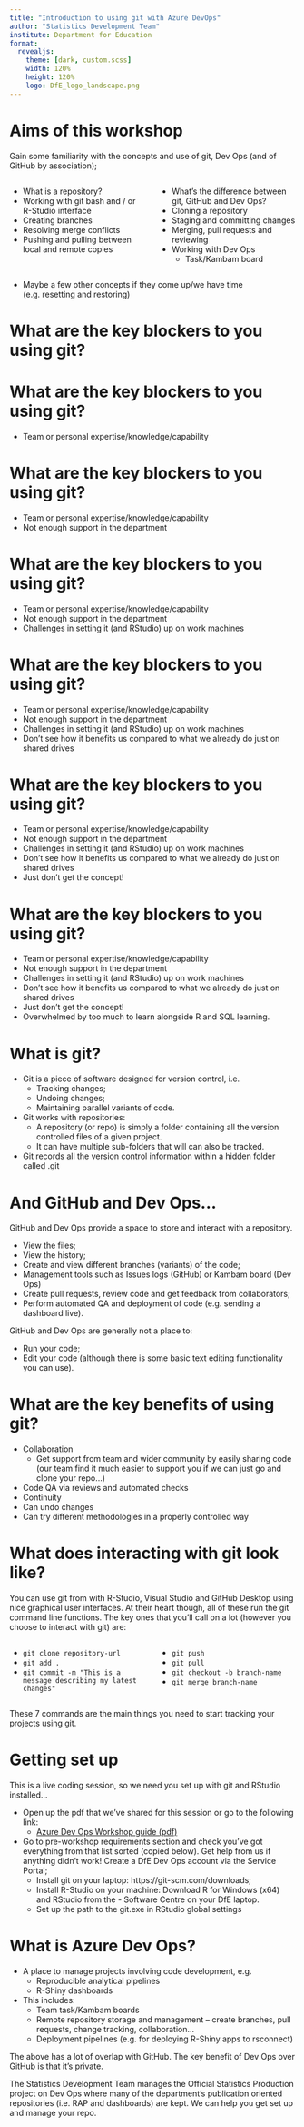 ```yaml
---
title: "Introduction to using git with Azure DevOps"
author: "Statistics Development Team"
institute: Department for Education
format:
  revealjs: 
    theme: [dark, custom.scss]
    width: 120%
    height: 120%
    logo: DfE_logo_landscape.png
---
```


# Aims of this workshop

Gain some familiarity with the concepts and use of git, Dev Ops (and of GitHub by association);

:::: {.columns}
::: {.column width="50%"}
- What is a repository?
- Working with git bash and / or R-Studio interface
- Creating branches
- Resolving merge conflicts
- Pushing and pulling between local and remote copies
:::
::: {.column width="50%"}
- What’s the difference between git, GitHub and Dev Ops?
- Cloning a repository
- Staging and committing changes
- Merging, pull requests and reviewing
- Working with Dev Ops
  - Task/Kambam board
:::
::::

- Maybe a few other concepts if they come up/we have time (e.g. resetting and restoring)

# What are the key blockers to you using git? {auto-animate=true}


# What are the key blockers to you using git? {auto-animate=true}

- Team or personal expertise/knowledge/capability

# What are the key blockers to you using git? {auto-animate=true}

- Team or personal expertise/knowledge/capability
- Not enough support in the department

# What are the key blockers to you using git? {auto-animate=true}

- Team or personal expertise/knowledge/capability
- Not enough support in the department
- Challenges in setting it (and RStudio) up on work machines

# What are the key blockers to you using git? {auto-animate=true}

- Team or personal expertise/knowledge/capability
- Not enough support in the department
- Challenges in setting it (and RStudio) up on work machines
- Don’t see how it benefits us compared to what we already do just on shared drives

# What are the key blockers to you using git? {auto-animate=true}

- Team or personal expertise/knowledge/capability
- Not enough support in the department
- Challenges in setting it (and RStudio) up on work machines
- Don’t see how it benefits us compared to what we already do just on shared drives
- Just don’t get the concept!

# What are the key blockers to you using git? {auto-animate=true}

- Team or personal expertise/knowledge/capability
- Not enough support in the department
- Challenges in setting it (and RStudio) up on work machines
- Don’t see how it benefits us compared to what we already do just on shared drives
- Just don’t get the concept!
- Overwhelmed by too much to learn alongside R and SQL learning.

# What is git?

- Git is a piece of software designed for version control, i.e.
  - Tracking changes;
  - Undoing changes;
  - Maintaining parallel variants of code.
- Git works with repositories:
  - A repository (or repo) is simply a folder containing all the version controlled files of a given project.
  - It can have multiple sub-folders that will can also be tracked.
- Git records all the version control information within a hidden folder called .git 

# And GitHub and Dev Ops…

GitHub and Dev Ops provide a space to store and interact with a repository.

- View the files;
- View the history;
- Create and view different branches (variants) of the code;
- Management tools such as Issues logs (GitHub) or Kambam board (Dev Ops)
- Create pull requests, review code and get feedback from collaborators;
- Perform automated QA and deployment of code (e.g. sending a dashboard live).

GitHub and Dev Ops are generally not a place to:

- Run your code;
- Edit your code (although there is some basic text editing functionality you can use).

# What are the key benefits of using git?

- Collaboration
  - Get support from team and wider community by easily sharing code (our team find it much easier to support you if we can just go and clone your repo…)
- Code QA via reviews and automated checks
- Continuity
- Can undo changes
- Can try different methodologies in a properly controlled way

# What does interacting with git look like?

You can use git from with R-Studio, Visual Studio and GitHub Desktop using nice graphical user interfaces. At their heart though, all of these run the git command line functions. The key ones that you'll call on a lot (however you choose to interact with git) are:

:::: {.columns}

::: {.column width="50%"}
- `git clone repository-url`
- `git add .`
- `git commit -m "This is a message describing my latest changes"`
:::

::: {.column width="50%"}
- `git push`
- `git pull`
- `git checkout -b branch-name`
- `git merge branch-name`
:::
::::

These 7 commands are the main things you need to start tracking your projects using git.

# Getting set up

This is a live coding session, so we need you set up with git and RStudio installed…

- Open up the pdf that we’ve shared for this session or go to the following link:
  - [Azure Dev Ops Workshop guide (pdf)](https://github.com/dfe-analytical-services/techskills_workshops/blob/main/workshop_DevOps.pdf)
- Go to pre-workshop requirements section and check you’ve got everything from that list sorted (copied below). Get help from us if anything didn’t work!
Create a DfE Dev Ops account via the Service Portal;
  - Install git on your laptop: https://git-scm.com/downloads;
  - Install R-Studio on your machine: Download R for Windows (x64) and RStudio from the    - Software Centre on your DfE laptop.
  - Set up the path to the git.exe in RStudio global settings
  
# What is Azure Dev Ops?

- A place to manage projects involving code development, e.g.
  - Reproducible analytical pipelines
  - R-Shiny dashboards
- This includes:
  - Team task/Kambam boards
  - Remote repository storage and management
    – create branches, pull requests, change tracking, collaboration…
  - Deployment pipelines (e.g. for deploying R-Shiny apps to rsconnect)

The above has a lot of overlap with GitHub. The key benefit of Dev Ops over GitHub is that it’s private.

The Statistics Development Team manages the Official Statistics Production project on Dev Ops where many of the department’s publication oriented repositories (i.e. RAP and dashboards) are kept. We can help you get set up and manage your repo.
